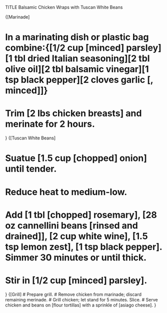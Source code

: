 TITLE Balsamic Chicken Wraps with Tuscan White Beans

{[Marinade]

# In a marinating dish or plastic bag combine:{[1/2 cup [minced] parsley][1 tbl dried Italian seasoning][2 tbl olive oil][2 tbl balsamic vinegar][1 tsp black pepper][2 cloves garlic [, minced]]}
# Trim [2 lbs chicken breasts] and merinate for 2 hours.
}
{[Tuscan White Beans]

# Suatue [1.5 cup [chopped] onion] until tender.
# Reduce heat to medium-low.
# Add [1 tbl [chopped] rosemary], [28 oz cannellini beans [rinsed and drained]], [2 cup white wine], [1.5 tsp lemon zest], [1 tsp black pepper]. Simmer 30 minutes or until thick.
# Stir in [1/2 cup [minced] parsley].

}
{[Grill]
# Prepare grill.
# Remove chicken from marinade; discard remaining merinade.
# Grill chicken; let stand for 5 minutes. Slice.
# Serve chicken and beans on [flour tortillas] with a sprinkle of [asiago cheese].
}
